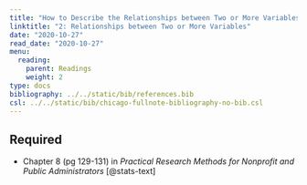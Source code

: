 ```yaml
---
title: "How to Describe the Relationships between Two or More Variables"
linktitle: "2: Relationships between Two or More Variables"
date: "2020-10-27"
read_date: "2020-10-27"
menu:
  reading:
    parent: Readings
    weight: 2
type: docs
bibliography: ../../static/bib/references.bib
csl: ../../static/bib/chicago-fullnote-bibliography-no-bib.csl
---
```


## Required

- <i class="fas fa-book"></i> Chapter 8 (pg 129-131) in *Practical Research Methods for Nonprofit and Public Administrators* [@stats-text]
